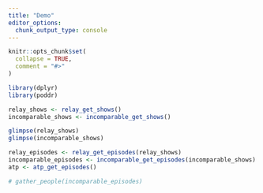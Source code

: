 ```yaml
---
title: "Demo"
editor_options: 
  chunk_output_type: console
---
```


```r
knitr::opts_chunk$set(
  collapse = TRUE,
  comment = "#>"
)
```

```r
library(dplyr)
library(poddr)

relay_shows <- relay_get_shows()
incomparable_shows <- incomparable_get_shows()

glimpse(relay_shows)
glimpse(incomparable_shows)

relay_episodes <- relay_get_episodes(relay_shows)
incomparable_episodes <- incomparable_get_episodes(incomparable_shows)
atp <- atp_get_episodes()

# gather_people(incomparable_episodes)
```
